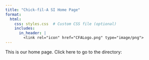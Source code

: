 ```yaml
---
title: "Chick-fil-A SI Home Page"
format:
  html:
    css: styles.css  # Custom CSS file (optional)
    includes:
      in_header: |
        <link rel="icon" href="CFALogo.png" type="image/png"> 
---
```


This is our home page. Click here to go to the directory: 


